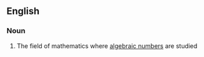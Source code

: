 ==English==
===Noun===
{{en-noun|-}}
# {{math}} The field of mathematics where [[algebraic number]]s are studied